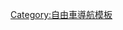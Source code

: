 {{Navbox
| name  = 場地自由車
| title = [[場地自由車比賽]]
| state = {{{state|autocollapse}}}
|listclass = hlist
| group1 = 比賽項目
| list1 =
* [[個人追逐賽]]
* [[團體追逐賽]]
* [[團體爭先賽]]
* [[個人爭先賽]]
* [[場地計時賽]]
* [[領先計分賽]]
* [[美式接力賽]]
* [[Motor-paced racing]]
* [[競輪賽]]
* [[集體出發賽]]
* [[全能賽 ]]
* [[落後淘汰賽]]
* [[一小時世界紀錄]]
| group2= 賽事
| list2 =
* [[世界場地自由車錦標賽|世界錦標賽]]
* [[場地自由車世界排名|世界排名]]
* [[世界青年場地自由車錦標賽|世界青年錦標賽]]
* [[亞洲單車錦標賽|亞洲錦標賽]]
* [[歐洲場地自由車錦標賽|歐洲錦標賽]]
* [[泛美公路和場地自由車錦標賽|泛美錦標賽]]
| group3 = 其他年度賽事
| list3 =
* [[場地自由車世界盃|世界盃]]
* [[Revolution (cycling series)|Revolution]]
* [[六日賽]]
* [[伯斯國際場地自由車大獎賽|伯斯GP]]
* [[比利時國際公開賽]]
| group4 = 參見
| list4 =
* [[場地自由車世界紀錄|世界紀錄]]
* [[場地自由車]]
* [[自行車場|自由車館]]
* [[List of cycling tracks and velodromes]]
}}<noinclude>
{{collapsible option}}
[[Category:自由車導航模板]]</noinclude>